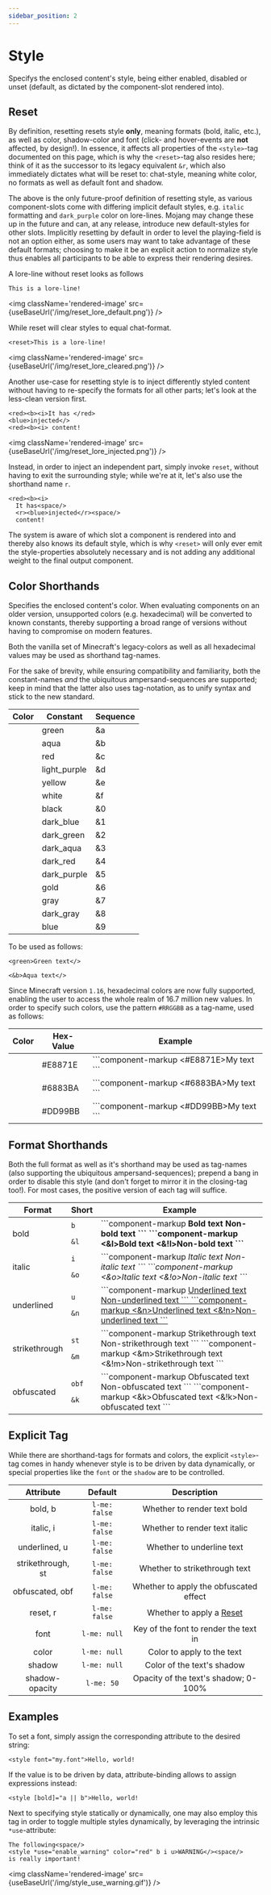 ```yaml
---
sidebar_position: 2
---
```



# Style

Specifys the enclosed content's style, being either enabled, disabled or unset (default, as dictated by
the component-slot rendered into).

## Reset

By definition, resetting resets style **only**, meaning formats (bold, italic, etc.), as well as color,
shadow-color and font (click- and hover-events are **not** affected, by design!). In
essence, it affects all properties of the `<style>`-tag documented on this page, which is why the
`<reset>`-tag also resides here; think of it as the successor to its legacy equivalent `&r`, which also
immediately dictates what will be reset to: chat-style, meaning white color, no formats as well
as default font and shadow.

The above is the only future-proof definition of resetting style, as various component-slots come with
differing implicit default styles, e.g. `italic` formatting and `dark_purple` color on lore-lines. Mojang
may change these up in the future and can, at any release, introduce new default-styles for other slots.
Implicitly resetting by default in order to level the playing-field is not an option either, as
some users may want to take advantage of these default formats; choosing to make it be an explicit action
to normalize style thus enables all participants to be able to express their rendering desires.

A lore-line without reset looks as follows

```component-markup
This is a lore-line!
```

<img className='rendered-image' src={useBaseUrl('/img/reset_lore_default.png')} />

While reset will clear styles to equal chat-format.

```component-markup
<reset>This is a lore-line!
```

<img className='rendered-image' src={useBaseUrl('/img/reset_lore_cleared.png')} />

Another use-case for resetting style is to inject differently styled content without having to re-specify
the formats for all other parts; let's look at the less-clean version first.

```component-markup
<red><b><i>It has </red>
<blue>injected</>
<red><b><i> content!
```

<img className='rendered-image' src={useBaseUrl('/img/reset_lore_injected.png')} />

Instead, in order to inject an independent part, simply invoke `reset`, without having to exit
the surrounding style; while we're at it, let's also use the shorthand name `r`.

```component-markup
<red><b><i>
  It has<space/>
  <r><blue>injected</r><space/>
  content!
```

The system is aware of which slot a component is rendered into and thereby also knows its default style, which
is why `<reset>` will only ever emit the style-properties absolutely necessary and is not adding any additional
weight to the final output component.

## Color Shorthands

Specifies the enclosed content's color. When evaluating components on an older version,
unsupported colors (e.g. hexadecimal) will be converted to known constants, thereby
supporting a broad range of versions without having to compromise on modern features.

Both the vanilla set of Minecraft's legacy-colors as well as all hexadecimal values may
be used as shorthand tag-names.

For the sake of brevity, while ensuring compatibility and familiarity, both the constant-names
*and* the ubiquitous ampersand-sequences are supported; keep in mind that the latter also uses
tag-notation, as to unify syntax and stick to the new standard.

| Color                           | Constant              | Sequence           |
|:-------------------------------:|-----------------------|--------------------|
| <ColorSquare color="#55FF55" /> | green                 | &a                 |
| <ColorSquare color="#55FFFF" /> | aqua                  | &b                 |
| <ColorSquare color="#FF5555" /> | red                   | &c                 |
| <ColorSquare color="#FF55FF" /> | light_purple          | &d                 |
| <ColorSquare color="#FFFF55" /> | yellow                | &e                 |
| <ColorSquare color="#FFFFFF" /> | white                 | &f                 |
| <ColorSquare color="#000000" /> | black                 | &0                 |
| <ColorSquare color="#0000AA" /> | dark_blue             | &1                 |
| <ColorSquare color="#00AA00" /> | dark_green            | &2                 |
| <ColorSquare color="#00AAAA" /> | dark_aqua             | &3                 |
| <ColorSquare color="#AA0000" /> | dark_red              | &4                 |
| <ColorSquare color="#AA00AA" /> | dark_purple           | &5                 |
| <ColorSquare color="#FFAA00" /> | gold                  | &6                 |
| <ColorSquare color="#AAAAAA" /> | gray                  | &7                 |
| <ColorSquare color="#555555" /> | dark_gray             | &8                 |
| <ColorSquare color="#5555FF" /> | blue                  | &9                 |

To be used as follows:

```component-markup
<green>Green text</>
```

```component-markup
<&b>Aqua text</>
```

Since Minecraft version `1.16`, hexadecimal colors are now fully supported, enabling the user
to access the whole realm of 16.7 million new values. In order to specify such colors, use the pattern `#RRGGBB` as a tag-name, used as follows:

<table>
  <thead>
    <tr>
      <th>Color</th>
      <th>Hex-Value</th>
      <th>Example</th>
    </tr>
  </thead>
  <tbody>
    <tr>
      <td style={{textAlign: 'center'}}><ColorSquare color="#E8871E" /></td>
      <td>#E8871E</td>
      <td>
        ```component-markup
        <#E8871E>My text</>
        ```
      </td>
    </tr>
    <tr>
      <td style={{textAlign: 'center'}}><ColorSquare color="#6883BA" /></td>
      <td>#6883BA</td>
      <td>
        ```component-markup
        <#6883BA>My text</>
        ```
      </td>
    </tr>
    <tr>
      <td style={{textAlign: 'center'}}><ColorSquare color="#DD99BB" /></td>
      <td>#DD99BB</td>
      <td>
        ```component-markup
        <#DD99BB>My text</>
        ```
      </td>
    </tr>
  </tbody>
</table>

## Format Shorthands

Both the full format as well as it's shorthand may be used as tag-names (also supporting the
ubiquitous ampersand-sequences); prepend a bang in order to disable this style (and don't
forget to mirror it in the closing-tag too!). For most cases, the positive version of each
tag will suffice.

<table>
  <thead>
    <tr>
      <th>Format</th>
      <th>Short</th>
      <th>Example</th>
    </tr>
  </thead>
  <tbody>
    <tr>
      <td>bold</td>
      <td>
        <code>b</code>
        <p style={{height: '4rem'}}></p>
        <code>&l</code>
      </td>
      <td>
        ```component-markup
        <b>Bold text</>
        <!b>Non-bold text</>
        ```
        ```component-markup
        <&l>Bold text</>
        <&!l>Non-bold text</>
        ```
      </td>
    </tr>
    <tr>
      <td>italic</td>
      <td>
        <code>i</code>
        <p style={{height: '4rem'}}></p>
        <code>&o</code>
      </td>
      <td>
        ```component-markup
        <i>Italic text</>
        <!i>Non-italic text</>
        ```
        ```component-markup
        <&o>Italic text</>
        <&!o>Non-italic text</>
        ```
      </td>
    </tr>
    <tr>
      <td>underlined</td>
      <td>
        <code>u</code>
        <p style={{height: '4rem'}}></p>
        <code>&n</code>
      </td>
      <td>
        ```component-markup
        <u>Underlined text</>
        <!u>Non-underlined text</>
        ```
        ```component-markup
        <&n>Underlined text</>
        <&!n>Non-underlined text</>
        ```
      </td>
    </tr>
    <tr>
      <td>strikethrough</td>
      <td>
        <code>st</code>
        <p style={{height: '4rem'}}></p>
        <code>&m</code>
      </td>
      <td>
        ```component-markup
        <st>Strikethrough text</>
        <!st>Non-strikethrough text</>
        ```
        ```component-markup
        <&m>Strikethrough text</>
        <&!m>Non-strikethrough text</>
        ```
      </td>
    </tr>
    <tr>
      <td>obfuscated</td>
      <td>
        <code>obf</code>
        <p style={{height: '4rem'}}></p>
        <code>&k</code>
      </td>
      <td>
        ```component-markup
        <obf>Obfuscated text</>
        <!obf>Non-obfuscated text</>
        ```
        ```component-markup
        <&k>Obfuscated text</>
        <&!k>Non-obfuscated text</>
        ```
      </td>
    </tr>
  </tbody>
</table>

## Explicit Tag

While there are shorthand-tags for formats and colors, the explicit `<style>`-tag comes in handy whenever
style is to be driven by data dynamically, or special properties like the `font` or the `shadow` are to be
controlled.

| Attribute           | Default        | Description                            |
|:-------------------:|:--------------:|:--------------------------------------:|
| bold, b             | `l-me: false`  | Whether to render text bold            |
| italic, i           | `l-me: false`  | Whether to render text italic          |
| underlined, u       | `l-me: false`  | Whether to underline text              |
| strikethrough, st   | `l-me: false`  | Whether to strikethrough text          |
| obfuscated, obf     | `l-me: false`  | Whether to apply the obfuscated effect |
| reset, r            | `l-me: false`  | Whether to apply a [Reset](#reset)     |
| font                | `l-me: null`   | Key of the font to render the text in  |
| color               | `l-me: null`   | Color to apply to the text             |
| shadow              | `l-me: null`   | Color of the text's shadow             |
| shadow-opacity      | `l-me: 50`     | Opacity of the text's shadow; 0-100%   |

## Examples

To set a font, simply assign the corresponding attribute to the desired string:

```component-markup
<style font="my.font">Hello, world!
```

If the value is to be driven by data, attribute-binding allows to assign expressions instead:

```component-markup
<style [bold]="a || b">Hello, world!
```

Next to specifying style statically or dynamically, one may also employ this tag in order to toggle
multiple styles dynamically, by leveraging the intrinsic `*use`-attribute:


```component-markup
The following<space/>
<style *use="enable_warning" color="red" b i u>WARNING</><space/>
is really important!
```

<img className='rendered-image' src={useBaseUrl('/img/style_use_warning.gif')} />
